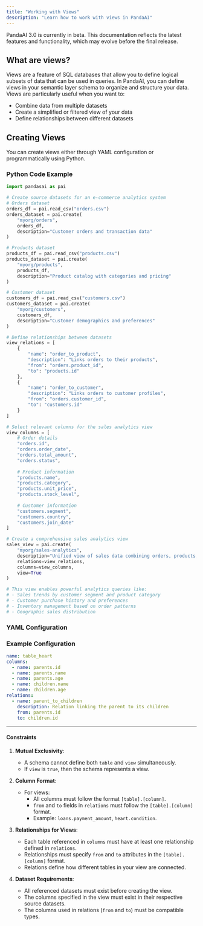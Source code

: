 ```yaml
---
title: "Working with Views"
description: "Learn how to work with views in PandaAI"
---
```


<Note title="Beta Notice">
PandaAI 3.0 is currently in beta. This documentation reflects the latest features and functionality, which may evolve before the final release.
</Note>

## What are views?

Views are a feature of SQL databases that allow you to define logical subsets of data that can be used in queries. In PandaAI, you can define views in your semantic layer schema to organize and structure your data. Views are particularly useful when you want to:

- Combine data from multiple datasets
- Create a simplified or filtered view of your data
- Define relationships between different datasets

## Creating Views

You can create views either through YAML configuration or programmatically using Python.

### Python Code Example

```python
import pandasai as pai

# Create source datasets for an e-commerce analytics system
# Orders dataset
orders_df = pai.read_csv("orders.csv")
orders_dataset = pai.create(
    "myorg/orders",
    orders_df,
    description="Customer orders and transaction data"
)

# Products dataset
products_df = pai.read_csv("products.csv")
products_dataset = pai.create(
    "myorg/products",
    products_df,
    description="Product catalog with categories and pricing"
)

# Customer dataset
customers_df = pai.read_csv("customers.csv")
customers_dataset = pai.create(
    "myorg/customers",
    customers_df,
    description="Customer demographics and preferences"
)

# Define relationships between datasets
view_relations = [
    {
        "name": "order_to_product",
        "description": "Links orders to their products",
        "from": "orders.product_id",
        "to": "products.id"
    },
    {
        "name": "order_to_customer",
        "description": "Links orders to customer profiles",
        "from": "orders.customer_id",
        "to": "customers.id"
    }
]

# Select relevant columns for the sales analytics view
view_columns = [
    # Order details
    "orders.id",
    "orders.order_date",
    "orders.total_amount",
    "orders.status",
    
    # Product information
    "products.name",
    "products.category",
    "products.unit_price",
    "products.stock_level",
    
    # Customer information
    "customers.segment",
    "customers.country",
    "customers.join_date"
]

# Create a comprehensive sales analytics view
sales_view = pai.create(
    "myorg/sales-analytics",
    description="Unified view of sales data combining orders, products, and customer information",
    relations=view_relations,
    columns=view_columns,
    view=True
)

# This view enables powerful analytics queries like:
# - Sales trends by customer segment and product category
# - Customer purchase history and preferences
# - Inventory management based on order patterns
# - Geographic sales distribution
```

### YAML Configuration

### Example Configuration

```yaml
name: table_heart
columns:
  - name: parents.id
  - name: parents.name
  - name: parents.age
  - name: children.name
  - name: children.age
relations:
  - name: parent_to_children
    description: Relation linking the parent to its children
    from: parents.id
    to: children.id
```

---

#### Constraints

1. **Mutual Exclusivity**:
   - A schema cannot define both `table` and `view` simultaneously.
   - If `view` is `true`, then the schema represents a view.

2. **Column Format**:
   - For views:
     - All columns must follow the format `[table].[column]`.
     - `from` and `to` fields in `relations` must follow the `[table].[column]` format.
     - Example: `loans.payment_amount`, `heart.condition`.

3. **Relationships for Views**:
   - Each table referenced in `columns` must have at least one relationship defined in `relations`.
   - Relationships must specify `from` and `to` attributes in the `[table].[column]` format.
   - Relations define how different tables in your view are connected.

4. **Dataset Requirements**:
   - All referenced datasets must exist before creating the view.
   - The columns specified in the view must exist in their respective source datasets.
   - The columns used in relations (`from` and `to`) must be compatible types.
